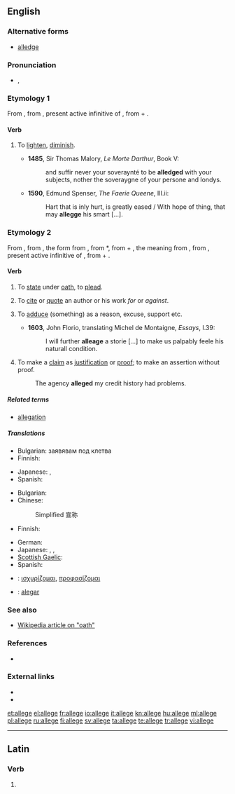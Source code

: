 ==English==

===Alternative forms===
* [[alledge]]

===Pronunciation===
* {{IPA|/əˈlɛdʒ/}}, {{SAMPA|/@.lEdZ/}}
*: {{rhymes|ɛdʒ}}

===Etymology 1===
From {{etyl|fro}} {{term|aleger}}, from {{etyl|la}} {{term|alleviare|alleviāre|lang=la}}, present active infinitive of {{term|allevio|alleviō|lighten|lang=la}}, from {{term|ad|lang=la}} + {{term|levis||light|lang=la}}.

====Verb====
{{en-verb|alleg|ing}}

# {{obsolete}} To [[lighten]], [[diminish]].
#* '''1485''', Sir Thomas Malory, ''Le Morte Darthur'', Book V:
#*: and suffir never your soveraynté to be '''alledged''' with your subjects, nother the soveraygne of your persone and londys.
#* '''1590''', Edmund Spenser, ''The Faerie Queene'', III.ii:
#*: Hart that is inly hurt, is greatly eased / With hope of thing, that may '''allegge''' his smart [...].

===Etymology 2===
From {{etyl|enm}} {{term|aleggen|lang=enm}}, from {{etyl|xno}} {{term|aleger|lang=xno}}, the form from {{etyl|fro}} {{term|esligier|lang=fro}}, from {{etyl|ML.}} *{{term||exlītigāre|to clear at law}}, from {{etyl|la}} {{term|ex||out}} + {{term|litigo|lītigō|sue at law|lang=la}}, the meaning from {{etyl|fro}} {{term|alleguer|lang=fro}}, from {{etyl|la}} {{term|allegare|allēgāre|lang=la}}, present active infinitive of {{term|allego|allēgō|send, depute; relate, mention, adduce|lang=la}}, from {{term|ad||to|lang=la}} + {{term|lego|lēgō|send|lang=la}}.

====Verb====
{{en-verb|alleg|ing}}

# {{obsolete|transitive}} To [[state]] under [[oath]], to [[plead]].
# {{archaic}} To [[cite]] or [[quote]] an author or his work ''for'' or ''against''.
# {{transitive}} To [[adduce]] (something) as a reason, excuse, support etc.
#* '''1603''', John Florio, translating Michel de Montaigne, ''Essays'', I.39:
#*: I will further '''alleage''' a storie [...] to make us palpably feele his naturall condition.
# {{transitive}} To make a [[claim]] as [[justification]] or [[proof]]; to make an assertion without proof.
#: The agency '''alleged''' my credit history had problems.

=====Related terms=====
* [[allegation]]

=====Translations=====
{{trans-top|to state under oath}}
* Bulgarian: заявявам под клетва
* Finnish: {{t+|fi|vannoa}}
{{trans-mid}}
* Japanese: {{t|ja|確言する|tr=kakugensuru}},  {{t-|ja|言い切る|tr=iikiru}}
* Spanish: {{t|es|afirmar}}
{{trans-bottom}}

{{trans-top|assert without proof}}
* Bulgarian: {{t|bg|твърдя}}
* Chinese:
*: Simplified 宣称
* Finnish: {{t+|fi|väittää}}
{{trans-mid}}
* German: {{t+|de|behaupten}}
* Japanese: {{t|ja|主張する|tr=syuchousuru}}, {{t|ja|喧伝する|tr=kendensuru}},  {{t|ja|言い張る|tr=iiharu}}
* [[Scottish Gaelic]]: {{t|gd|cuir às leth}}
* Spanish: {{t|es|alegar}}
{{trans-bottom}}

{{checktrans-top}}
* {{ttbc|el}}: [[ισχυρίζομαι]], [[προφασίζομαι]]
{{trans-mid}}
* {{ttbc|pt}}: [[alegar]]
{{trans-bottom}}

===See also===
* [[:w:oath|Wikipedia article on "oath"]]

===References===
* {{R:OED2}}

===External links===
* {{R:Webster 1913}}
* {{R:Century 1911}}

[[et:allege]]
[[el:allege]]
[[fr:allege]]
[[io:allege]]
[[it:allege]]
[[kn:allege]]
[[hu:allege]]
[[ml:allege]]
[[pl:allege]]
[[ru:allege]]
[[fi:allege]]
[[sv:allege]]
[[ta:allege]]
[[te:allege]]
[[tr:allege]]
[[vi:allege]]

----
==Latin==

===Verb===
{{la-verb-form|allege}}

# {{conjugation of|allego|allegō|2|s|pres|act|imp|lang=la}}
{{count page|[[Wiktionary:Page count]]}}
{{rfc-auto}}